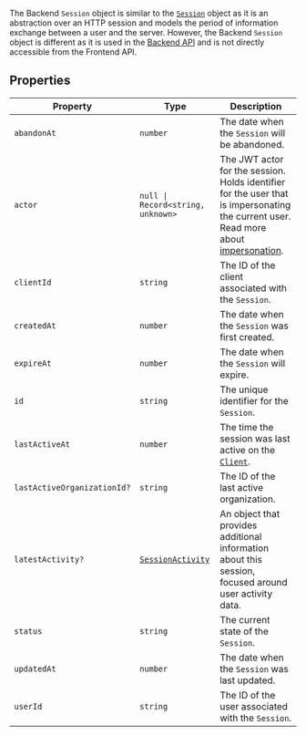 The Backend `Session` object is similar to the [`Session`](/docs/references/javascript/session) object as it is an abstraction over an HTTP session and models the period of information exchange between a user and the server. However, the Backend `Session` object is different as it is used in the [Backend API](/docs/reference/backend-api/tag/Sessions#operation/GetSessionList) and is not directly accessible from the Frontend API.

## Properties

| Property                                                          | Type                                                                         | Description                                                                                                                                                           |
| ----------------------------------------------------------------- | ---------------------------------------------------------------------------- | --------------------------------------------------------------------------------------------------------------------------------------------------------------------- |
| <a id="abandonat"></a> `abandonAt`                                | `number`                                                                     | The date when the `Session` will be abandoned.                                                                                                                        |
| <a id="actor"></a> `actor`                                        | <code>null \| Record\<string, unknown\></code>                               | The JWT actor for the session. Holds identifier for the user that is impersonating the current user. Read more about [impersonation](/docs/users/user-impersonation). |
| <a id="clientid"></a> `clientId`                                  | `string`                                                                     | The ID of the client associated with the `Session`.                                                                                                                   |
| <a id="createdat"></a> `createdAt`                                | `number`                                                                     | The date when the `Session` was first created.                                                                                                                        |
| <a id="expireat"></a> `expireAt`                                  | `number`                                                                     | The date when the `Session` will expire.                                                                                                                              |
| <a id="id"></a> `id`                                              | `string`                                                                     | The unique identifier for the `Session`.                                                                                                                              |
| <a id="lastactiveat"></a> `lastActiveAt`                          | `number`                                                                     | The time the session was last active on the [`Client`](/docs/references/backend/types/backend-client).                                                                |
| <a id="lastactiveorganizationid"></a> `lastActiveOrganizationId?` | `string`                                                                     | The ID of the last active organization.                                                                                                                               |
| <a id="latestactivity"></a> `latestActivity?`                     | [`SessionActivity`](/docs/references/backend/types/backend-session-activity) | An object that provides additional information about this session, focused around user activity data.                                                                 |
| <a id="status"></a> `status`                                      | `string`                                                                     | The current state of the `Session`.                                                                                                                                   |
| <a id="updatedat"></a> `updatedAt`                                | `number`                                                                     | The date when the `Session` was last updated.                                                                                                                         |
| <a id="userid"></a> `userId`                                      | `string`                                                                     | The ID of the user associated with the `Session`.                                                                                                                     |
